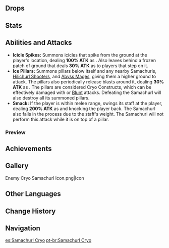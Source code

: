 {{Enemy Infobox
|image    = Enemy Cryo Samachurl.png
|element  = Cryo
|family   = Hilichurls
|group    = Samachurls
|type     = Common Enemies
|location = [[Dragonspine]]
}}
{{Description|A wizened, mumbling hilichurl, one that calls upon the bite of Cryo.<br />Hilichurls especially gifted in commanding the elements who often reach the zenith of their skill in their twilight years. These shamans remember the frosty chants and are even more skilled in the art of using them to entrap their foes.|[[Archive]]}}
{{Enemy Intro}}

==Drops==
{{Drops|Samachurls}}

==Stats==
{{Enemy Stats
|cryo_res     = 50%
|hp_type      = 1
|hp_ratio     = 1
|atk_ratio    = 2
}}

==Abilities and Attacks==
*'''Icicle Spikes:''' Summons icicles that spike from the ground at the player's location, dealing '''100% ATK''' as {{Color|AoE Cryo DMG}}. Also leaves behind a frozen patch of ground that deals '''30% ATK''' as {{Color|Cryo DoT}} to players that step on it.
*'''Ice Pillars:''' Summons pillars below itself and any nearby Samachurls, [[Hilichurl Shooters]], and [[Abyss Mages]], giving them a higher ground to attack. The pillars also periodically release blasts around it, dealing '''30% ATK''' as {{Color|AoE Cryo DMG}}. The pillars are considered Cryo Constructs, which can be effectively damaged with {{Pyro}} or [[Blunt Attack|Blunt]] attacks. Defeating the Samachurl will also destroy all its summoned pillars.
*'''Smack:''' If the player is within melee range, swings its staff at the player, dealing '''200% ATK''' as {{Color|Physical DMG}} and knocking the player back. The Samachurl also falls in the process due to the staff's weight. The Samachurl will not perform this attack while it is on top of a pillar.

===Preview===
{{Preview
|size=185px
|file1=Cryo Samachurl Icicle Spikes
|caption1=Icicle Spikes

|file2=Cryo Samachurl Ice Pillars
|caption2=Ice Pillars

|file3=Cryo Samachurl Ice Pillars Blast
|caption3=Ice Pillars (Blast)

|file4=Cryo Samachurl Smack
|caption4=Smack
}}

==Achievements==
{{Achievement Topic Table|topic=Cryo Samachurl}}

==Gallery==
<gallery hideaddbutton="true" captionalign="center">
Enemy Cryo Samachurl Icon.png|Icon
</gallery>

==Other Languages==
{{Other Languages
|en      = Cryo Samachurl
|zhs     = 冰丘丘萨满
|zhs_rm  = Bīng Qiūqiū Sàmǎn
|zht     = 冰丘丘薩滿
|zht_rm  = Bīng Qiūqiū Sàmǎn
|zh_tl   = {{Lex|Cryo|zh}} Hilichurl Shaman
|ja      = ヒルチャールシャーマン・氷
|ja_rm   = Hiruchaaru Shaaman - Koori
|ja_tl   = Hilichurl Shaman: {{Lex|Cryo|ja}}
|ko      = 얼음 츄츄 샤먼
|ko_rm   = Eoreum Chyuchyu Syameon
|ko_tl   = {{Lex|Cryo|ko}} Hilichurl Shaman
|es      = Samachurl Cryo
|es_tl   = Cryo Samachurl
|fr      = Brutoshaman Cryo
|fr_tl   = Cryo Hilishaman
|ru      = Крио шамачурл
|ru_tl   = Cryo Samachurl
|th      = Cryo Samachurl
|vi      = Phù Thủy Hilichurl Băng
|vi_tl   = Cryo Hilichurl Sorcerer
|de      = Kryo-Samachurl
|de_tl   = Cryo Samachurl
|id      = Cryo Samachurl
|pt      = Samachurl Cryo
|pt_tl   = Cryo Samachurl
}}

==Change History==
{{Change History|1.2}}

==Navigation==
{{Enemy Navbox|type=Common}}

[[es:Samachurl Cryo]]
[[pt-br:Samachurl Cryo]]